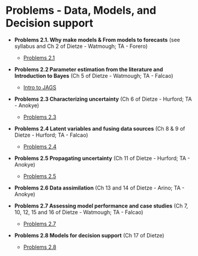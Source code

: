# Problems - Data, Models, and Decision support {.unlisted .unnumbered #efprobs}

- **Problems 2.1. Why make models & From models to forecasts** (see syllabus and Ch 2 of Dietze - Watmough; TA - Forero)
  + [Problems 2.1](probs-2-1.html)

- **Problems 2.2 Parameter estimation from the literature and Introduction to Bayes** (Ch 5 of Dietze - Watmough; TA - Falcao)

  + [Intro to JAGS](https://github.com/EcoForecast/EF_Activities/blob/master/Exercise_05_JAGS.Rmd)

- **Problems 2.3 Characterizing uncertainty** (Ch 6 of Dietze - Hurford; TA - Anokye)
  + [Problems 2.3](#probs-2-3)

- **Problems 2.4 Latent variables and fusing data sources** (Ch 8 & 9 of Dietze - Hurford; TA - Falcao)
  + [Problems 2.4](#probs-2-4)
 
- **Problems 2.5 Propagating uncertainty** (Ch 11 of Dietze - Hurford; TA - Anokye)
    + [Problems 2.5](#probs-2-5)

- **Problems 2.6 Data assimilation** (Ch 13 and 14 of Dietze - Arino; TA - Anokye)

- **Problems 2.7 Assessing model performance and case studies** (Ch 7, 10, 12, 15 and 16 of Dietze - Watmough; TA - Falcao)
  + [Problems 2.7](#probs-2-7)

- **Problems 2.8 Models for decision support** (Ch 17 of Dietze)
  + [Problems 2.8](#probs-2-8)
